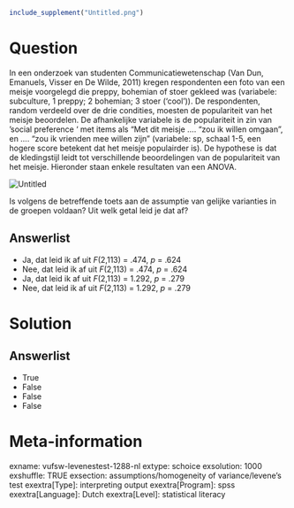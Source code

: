 ```r
include_supplement("Untitled.png")
```

Question
========
In een onderzoek van studenten Communicatiewetenschap (Van Dun,
Emanuels, Visser en De Wilde, 2011) kregen respondenten een foto van een
meisje voorgelegd die preppy, bohemian of stoer gekleed was (variabele:
subculture, 1 preppy; 2 bohemian; 3 stoer (‘cool’)). De respondenten,
random verdeeld over de drie condities, moesten de populariteit van het
meisje beoordelen. De afhankelijke variabele is de populariteit in zin
van ‘social preference ‘ met items als “Met dit meisje …. “zou ik willen
omgaan”, en …. “zou ik vrienden mee willen zijn” (variabele: sp, schaal
1-5, een hogere score betekent dat het meisje populairder is). De
hypothese is dat de kledingstijl leidt tot verschillende beoordelingen
van de populariteit van het meisje. Hieronder staan enkele resultaten
van een ANOVA. 

<img src="Untitled.png" class="fr-fic fr-dii tvcss_2" alt="Untitled" />  

Is volgens de betreffende toets aan de assumptie van gelijke varianties
in de groepen voldaan? Uit welk getal leid je dat af?

Answerlist
----------
* Ja, dat leid ik af uit *F*(2,113) = .474, *p* = .624
* Nee, dat leid ik af uit *F*(2,113) = .474, *p* = .624
* Ja, dat leid ik af uit *F*(2,113) = 1.292, *p* = .279
* Nee, dat leid ik af uit *F*(2,113) = 1.292, *p* = .279

Solution
========










Answerlist
----------
* True
* False
* False
* False

Meta-information
================
exname: vufsw-levenestest-1288-nl
extype: schoice
exsolution: 1000
exshuffle: TRUE
exsection: assumptions/homogeneity of variance/levene's test
exextra[Type]: interpreting output
exextra[Program]: spss
exextra[Language]: Dutch
exextra[Level]: statistical literacy

